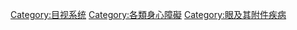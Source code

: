 {{Commonscat|Visual impairment}}

[[Category:目视系统|Category:目视系统]]
[[Category:各類身心障礙|Category:各類身心障礙]]
[[Category:眼及其附件疾病|Category:眼及其附件疾病]]